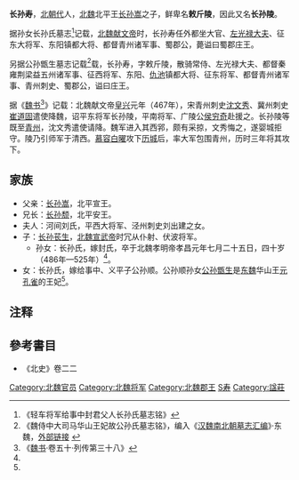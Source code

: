 '''长孙寿'''，[[北朝|北朝]][[代_(十六国)|代]]人，[[北魏|北魏]]北平王[[长孙嵩|长孙嵩]]之子，鲜卑名'''敕斤陵'''，因此又名'''长孙陵'''。

据孙女长孙氏墓志<ref name="a1">《轻车将军给事中封君父人长孙氏墓志铭》</ref>记载，[[北魏献文帝|北魏献文帝]]时，长孙寿任外都坐大官、[[左光禄大夫|左光禄大夫]]、征东大将军、东阳镇都大将、都督青州诸军事、蜀郡公，薨谥曰蜀郡庄王。

另据公孙甑生墓志记载<ref name="a2">《魏侍中大司马华山王妃故公孙氏墓志铭》，编入《[[汉魏南北朝墓志汇编|汉魏南北朝墓志汇编]]》·东魏，[http://www.uus8.org/4/%E9%9D%9E%E5%9B%9B%E5%BA%93%E7%B1%BB%E5%8F%A4%E7%B1%8D/%E9%9B%86%E7%B1%BB/%E6%B1%89%E9%AD%8F%E5%8D%97%E5%8C%97%E6%9C%9D%E5%A2%93%E5%BF%97%E6%B1%87%E7%BC%96/hw3.htm 外部链接] {{Wayback|url=http://www.uus8.org/4/%E9%9D%9E%E5%9B%9B%E5%BA%93%E7%B1%BB%E5%8F%A4%E7%B1%8D/%E9%9B%86%E7%B1%BB/%E6%B1%89%E9%AD%8F%E5%8D%97%E5%8C%97%E6%9C%9D%E5%A2%93%E5%BF%97%E6%B1%87%E7%BC%96/hw3.htm |date=20170305003040 }}</ref>载，长孙寿，字敕斤陵，散骑常侍、左光禄大夫、都督秦雍荆梁益五州诸军事、征西将军、东阳、[[仇池|仇池]]镇都大将、征东将军、都督青州诸军事、青州刺史、蜀郡公，谥曰庄王。

据《[[魏书|魏书]]<ref>《[[魏书|魏书]]·卷五十·列传第三十八》</ref>》记载：北魏献文帝[[皇兴|皇兴]]元年（467年），宋青州刺史[[沈文秀|沈文秀]]、冀州刺史[[崔道固|崔道固]]遣使降魏，诏平东将军长孙陵，平南将军、广陵公[[侯穷奇|侯穷奇]]赴援之。长孙陵等既至[[青州|青州]]，沈文秀遣使请降。魏军进入其西郛，颇有采掠，文秀悔之，遂婴城拒守。陵乃引师军于清西。[[慕容白曜|慕容白曜]]攻下[[历城|历城]]后，率大军包围青州，历时三年将其攻下。

==家族==
{{main|河南长孙氏世系图}}

* 父亲：[[长孙嵩|长孙嵩]]，北平宣王。
* 兄长：[[长孙颓|长孙颓]]，北平安王。
* 夫人：河间刘氏，平西大将军、泾州刺史刘出建之女。
* 子：[[长孙苌生|长孙苌生]]，[[北魏宣武帝|北魏宣武帝]]时冗从仆射、伏波将军。
** 孙女：长孙氏，嫁封氏，卒于北魏孝明帝孝昌元年七月二十五日，四十岁（486年—525年）<ref name="a1"/>。
* 女：长孙氏，嫁给事中、义平子公孙顺。公孙顺孙女[[公孙甑生|公孙甑生]]是[[东魏|东魏]]华山王[[元孔雀|元孔雀]]的王妃<ref name="a2"/>。

== 注释 ==

{{Reflist|2}}

==參考書目==
*《北史》卷二二

{{DEFAULTSORT:Z}}
[[Category:北魏官员|Category:北魏官员]]
[[Category:北魏将军|Category:北魏将军]]
[[Category:北魏郡王|Category:北魏郡王]]
[[Category:長孫姓|S寿]]
[[Category:諡莊|Category:諡莊]]
